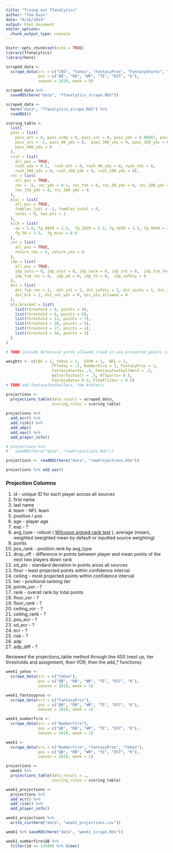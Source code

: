 ```yaml
---
title: "Trying out ffanalytics"
author: "Tom Kain"
date: "8/16/2019"
output: html_document
editor_options: 
  chunk_output_type: console
---
```


```r
knitr::opts_chunk$set(echo = TRUE)
library(ffanalytics)
library(here)
```

```r
scraped_data <-
  scrape_data(src = c("CBS", "Yahoo", "FantasyPros", "FantasySharks", "NumberFire", "NFL"),
              pos = c("QB", "RB", "WR", "TE", "DST", "K"),
              season = 2019, week = 0)

scraped_data %>%
  saveRDS(here("data", "ffanalytics_scrape.RDS"))

scraped_data <- 
  here("data", "ffanalytics_scrape.RDS") %>% 
  readRDS()
```

```r
scoring_table <-
  list(
  pass = list(
    pass_att = 0, pass_comp = 0, pass_inc = 0, pass_yds = 0.06667, pass_tds = 4,
    pass_int = -2, pass_40_yds = 0,  pass_300_yds = 0, pass_350_yds = 0,
    pass_400_yds = 0
  ),
  rush = list(
    all_pos = TRUE,
    rush_yds = 0.1,  rush_att = 0, rush_40_yds = 0, rush_tds = 6,
    rush_100_yds = 0, rush_150_yds = 0, rush_200_yds = 0),
  rec = list(
    all_pos = TRUE,
    rec = .5, rec_yds = 0.1, rec_tds = 6, rec_40_yds = 0, rec_100_yds = 0,
    rec_150_yds = 0, rec_200_yds = 0
  ),
  misc = list(
    all_pos = TRUE,
    fumbles_lost = -2, fumbles_total = 0,
    sacks = 0, two_pts = 2
  ),
  kick = list(
    xp = 1.0, fg_0019 = 1.5,  fg_2029 = 1.5, fg_3039 = 1.5, fg_4049 = 2.5,
    fg_50 = 3.5,  fg_miss = 0.0
  ),
  ret = list(
    all_pos = TRUE,
    return_tds = 6, return_yds = 0
  ),
  idp = list(
    all_pos = TRUE,
    idp_solo = 0, idp_asst = 0, idp_sack = 0, idp_int = 0,  idp_fum_force = 0,
    idp_fum_rec = 0,  idp_pd = 0, idp_td = 0,  idp_safety = 0
  ),
  dst = list(
    dst_fum_rec = 2,  dst_int = 2, dst_safety = 2, dst_sacks = 1, dst_td = 6,
    dst_blk = 2, dst_ret_yds = 0, dst_pts_allowed = 0
  ),
  pts_bracket = list(
    list(threshold = 0, points = 9),
    list(threshold = 6, points = 8),
    list(threshold = 13, points = 7),
    list(threshold = 20, points = 5),
    list(threshold = 27, points = 4),
    list(threshold = 34, points = 3)
  )
)

# TODO include defensive yards allowed (read in via projected_points calc_projections.R:210)
```

```r
weights <- c(CBS = 1, Yahoo = 1,  ESPN = 1,  NFL = 1,
                    FFToday = .5, NumberFire = 1, FantasyPros = 1,
                    FantasySharks= .5, FantasyFootballNerd = .5,
                    Walterfootball = .5, RTSports= 0.5,
                    FantasyData= 0.5, FleaFlicker = 0.5)
# TODO add fantasyfootballers, the Athletic
```

```r
projections <-
  projections_table(data_result = scraped_data, 
                    scoring_rules = scoring_table)
  
projections %>% 
  add_ecr() %>% 
  add_risk() %>% 
  add_adp() 
  add_aav() %>%
  add_player_info()

# projections %>%
#   saveRDS(here("data", "rawProjections.Rds"))

projections <- readRDS(here("data", "rawProjections.Rds"))

projections %>% add_aav()
```

### Projection Columns

1. id - unique ID for each player across all sources
2. first name
3. last name
4. team - NFL team
5. position / pos
6. age - player age
7. exp - ?
8. avg_type - robust ( [Wilcoxon signed-rank test](https://en.wikipedia.org/wiki/Wilcoxon_signed-rank_test) ), average (mean), weighted (weighted mean by default or inputted source weighting)
9. points
10. pos_rank - position rank by avg_type
11. drop_off - difference in points between player and mean points of the next two players down rank
12. sd_pts - standard deviation in points aross all sources
13. floor - least projected points within confidence interval
14. ceiling - most projected points within confidence interval
15. tier - positional ranking tier
16. points_vor - ?
17. rank - overall rank by total points
18. floor_vor - ?
19. floor_rank - ?
20. ceiling_vor - ?
21. ceiling_rank - ?
22. pos_ecr - ?
23. sd_ecr - ?
24. ecr - ?
25. risk - ?
26. adp
27. adp_diff - ?

Reviewed the projections_table method through line 400 (next up, tier thresholds and assignment, then VOR, then the add_* functions)


```r

week1_yahoo <-
  scrape_data(src = c("Yahoo"),
              pos = c("QB", "RB", "WR", "TE", "DST", "K"),
              season = 2019, week = 1)

week1_fantasypros <- 
  scrape_data(src = c("FantasyPros"),
              pos = c("QB", "RB", "WR", "TE", "DST", "K"),
              season = 2019, week = 1)

week1_numberfire <- 
  scrape_data(src = c("NumberFire"),
              pos = c("QB", "RB", "WR", "TE", "DST", "K"),
              season = 2019, week = 1)

week1 <- 
  scrape_data(src = c("NumberFire", "FantasyPros", "Yahoo"),
              pos = c("QB", "RB", "WR", "TE", "DST", "K"),
              season = 2019, week = 1)

projections <- 
  week1 %>% 
  projections_table(data_result = .,
                    scoring_rules = scoring_table)

week1_projections <- 
  projections %>% 
  add_ecr() %>% 
  add_risk() %>% 
  add_player_info()

week1_projections %>% 
  write_csv(here("data", "week1_projections.csv"))

week1 %>% saveRDS(here("data", "week1_scrape.Rds"))

week1_numberfire$QB %>% 
  filter(id == 13589) %>% View()
```